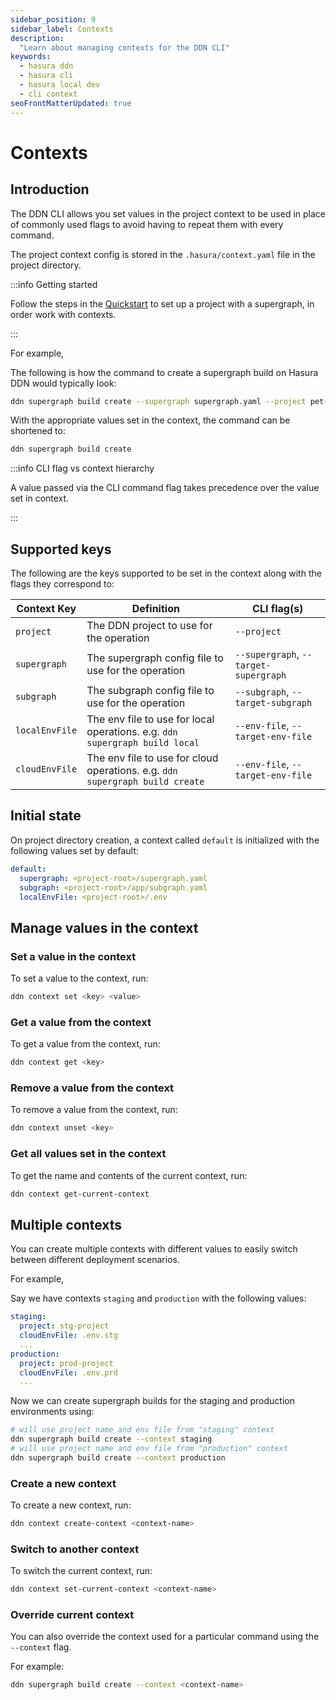 ```yaml
---
sidebar_position: 9
sidebar_label: Contexts
description:
  "Learn about managing contexts for the DDN CLI"
keywords:
  - hasura ddn
  - hasura cli
  - hasura local dev
  - cli context
seoFrontMatterUpdated: true
---
```


# Contexts

## Introduction

The DDN CLI allows you set values in the project context to be used in place of commonly used flags to avoid having to
repeat them with every command.

The project context config is stored in the `.hasura/context.yaml` file in the project directory.

:::info Getting started

Follow the steps in the [Quickstart](/getting-started/quickstart) to set up a project with a supergraph, in order work with contexts.

:::

For example,

The following is how the command to create a supergraph build on Hasura DDN would typically look:
``` bash
ddn supergraph build create --supergraph supergraph.yaml --project pet-lion-2649 --env-file .env.cloud`
```

With the appropriate values set in the context, the command can be shortened to:
``` bash
ddn supergraph build create
```

:::info CLI flag vs context hierarchy

A value passed via the CLI command flag takes precedence over the value set in context.

:::

## Supported keys

The following are the keys supported to be set in the context along with the flags they correspond to:

| Context Key    | Definition                                                                   | CLI flag(s)                           |
|----------------|------------------------------------------------------------------------------|---------------------------------------|
| `project`      | The DDN project to use for the operation                                     | `--project`                           |
| `supergraph`   | The supergraph config file to use for the operation                          | `--supergraph`, `--target-supergraph` |
| `subgraph`     | The subgraph config file to use for the operation                            | `--subgraph`, `--target-subgraph`     |
| `localEnvFile` | The env file to use for local operations. e.g. `ddn supergraph build local`  | `--env-file`, `--target-env-file`     |
| `cloudEnvFile` | The env file to use for cloud operations. e.g. `ddn supergraph build create` | `--env-file`, `--target-env-file`     |


## Initial state

On project directory creation, a context called `default` is initialized with the following values set by default:

```yaml
default:
  supergraph: <project-root>/supergraph.yaml
  subgraph: <project-root>/app/subgraph.yaml
  localEnvFile: <project-root>/.env
```

## Manage values in the context

### Set a value in the context

To set a value to the context, run:

```bash
ddn context set <key> <value>
```

### Get a value from the context

To get a value from the context, run:

```bash
ddn context get <key>
```

### Remove a value from the context

To remove a value from the context, run:

```bash
ddn context unset <key>
```


### Get all values set in the context

To get the name and contents of the current context, run:

```bash
ddn context get-current-context
```

## Multiple contexts

You can create multiple contexts with different values to easily switch between different deployment scenarios.

For example,

Say we have contexts `staging` and `production` with the following values:
```yaml
staging:
  project: stg-project
  cloudEnvFile: .env.stg
  ...
production:
  project: prod-project
  cloudEnvFile: .env.prd
  ...
```

Now we can create supergraph builds for the staging and production environments using:
```bash
# will use project name and env file from "staging" context
ddn supergraph build create --context staging
# will use project name and env file from "production" context
ddn supergraph build create --context production
```

### Create a new context

To create a new context, run:

```bash
ddn context create-context <context-name>
```

### Switch to another context

To switch the current context, run:

```bash
ddn context set-current-context <context-name>
```

### Override current context

You can also override the context used for a particular command using the `--context` flag.

For example:

```bash
ddn supergraph build create --context <context-name>
```
